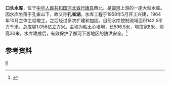 {{Infobox Reservoir 
|name = 口头水库
|nickname =孔雀湖
|image =
|image_caption = 
|map = 
|map_caption = 
|pushpin_map = China Hebei
|pushpin_map_caption = 口头水库在河北的位置
|code =BCD13550162
|class = 大型水库
|location_of_reservoir = 
|location_of_dam =[[河北省|河北省]][[行唐县|行唐县]][[口头镇|口头镇]]
|inflow =
|outflow =[[郜河|郜河]]
|catchment_area =142.5
|reservoir_area =
|mean_depth = 
|maximum_depth = 
|flood_level = 
|normal_water_level =
|dead_water_level = 
|water_quality = 
|island = 
|maximum_storage_capacity = 1.056亿
|normal_storage_capacity =
|type_of_dam =粘土心墙坝
|elevation_of_dam =
|height_of_dam =30
|length_of_dam =596.5
|width_of_dam =8
|installed_capacity =
|irrigated_area =
|start = 1958年5月
|complete = 1964年10月
|cost = 
|emigrate =2697
|latd = 38 
|latm = 37
|lats = 22.15
|latNS =N 
|longd = 114
|longm = 22
|longs =30
|longEW = E
|website = 
|footnotes = 
}}
'''口头水库'''，位于[[中华人民共和国|中华人民共和国]][[河北省|河北省]][[行唐县|行唐县]]西北，是[[郜河|郜河]]上游的一座大型水库。因水库坐落于孔雀山下，故又称'''孔雀湖'''。水库工程于1958年5月开工兴建，1964年10月主体工程竣工，之后经过多次扩建和加固。目前水库控制流域面积142.5平方千米，总库容1.056亿立方米。主坝为粘土心墙坝，长596.5米，坝顶宽8米，坝高30米。水库建成后，有效保护了郜河下游地区的防洪安全。<ref name="中国河湖大典">{{cite book zh |author=《[[中国河湖大典|中国河湖大典]]》编纂委员会 |title=《中国河湖大典·海河卷》 |format=M |edition=1 |location=北京 |publisher=中国水利水电出版社 |date=2013年1月 |pages=119页 |id= ISBN 978-7-5170-0563-6}}</ref>
==参考资料==
{{reflist}}
[[Category:河北水库|K]]
